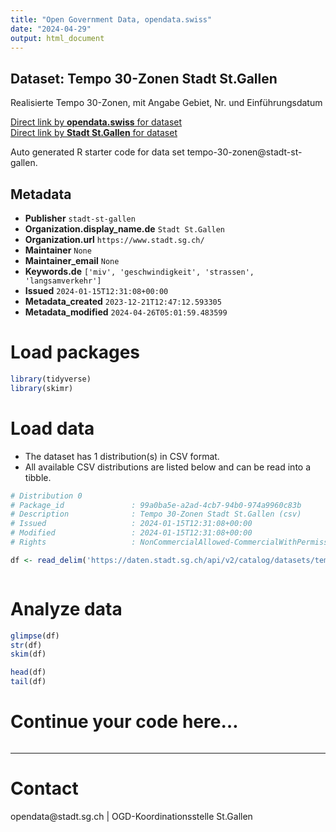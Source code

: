 ```yaml
---
title: "Open Government Data, opendata.swiss"
date: "2024-04-29"
output: html_document
---
```


## Dataset: Tempo 30-Zonen Stadt St.Gallen

Realisierte Tempo 30-Zonen, mit Angabe Gebiet, Nr. und Einführungsdatum

[Direct link by **opendata.swiss** for dataset](https://opendata.swiss/de/dataset/tempo-30-zonen2)<br>
[Direct link by **Stadt St.Gallen** for dataset](https://daten.stadt.sg.ch/explore/dataset/tempo-30-zonen/)

Auto generated R starter code for data set tempo-30-zonen@stadt-st-gallen.

## Metadata

- **Publisher** `stadt-st-gallen`
- **Organization.display_name.de** `Stadt St.Gallen`
- **Organization.url** `https://www.stadt.sg.ch/`
- **Maintainer** `None`
- **Maintainer_email** `None`
- **Keywords.de** `['miv', 'geschwindigkeit', 'strassen', 'langsamverkehr']`
- **Issued** `2024-01-15T12:31:08+00:00`
- **Metadata_created** `2023-12-21T12:47:12.593305`
- **Metadata_modified** `2024-04-26T05:01:59.483599`


# Load packages

```r

library(tidyverse)
library(skimr)

```

# Load data

-   The dataset has 1 distribution(s) in CSV format.
-   All available CSV distributions are listed below and can be read into a tibble.

```r

# Distribution 0
# Package_id               : 99a0ba5e-a2ad-4cb7-94b0-974a9960c83b
# Description              : Tempo 30-Zonen Stadt St.Gallen (csv)
# Issued                   : 2024-01-15T12:31:08+00:00
# Modified                 : 2024-01-15T12:31:08+00:00
# Rights                   : NonCommercialAllowed-CommercialWithPermission-ReferenceRequired

df <- read_delim('https://daten.stadt.sg.ch/api/v2/catalog/datasets/tempo-30-zonen/exports/csv')



```

# Analyze data

```r

glimpse(df)
str(df)
skim(df)

head(df)
tail(df)

```

# Continue your code here...

```r

```

------------------------------------------------------------------------

# Contact

opendata@stadt.sg.ch | OGD-Koordinationsstelle St.Gallen
